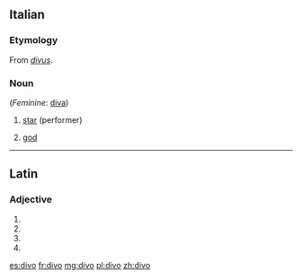==Italian==

===Etymology===
From {{etyl|la|it}} ''[[divus]]''.

===Noun===
{{it-noun||m||divi}} (''Feminine'': [[diva]])

# [[star]] (performer)
# {{context|poetic|lang=it}} [[god]]

----

==Latin==

===Adjective===
{{la-adj-form|dīvō}}

# {{inflection of|dīvus||dat|m|s|lang=la}}
# {{inflection of|dīvus||dat|n|s|lang=la}}
# {{inflection of|dīvus||abl|m|s|lang=la}}
# {{inflection of|dīvus||abl|n|p|lang=la}}

[[es:divo]]
[[fr:divo]]
[[mg:divo]]
[[pl:divo]]
[[zh:divo]]